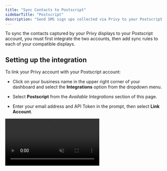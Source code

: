 ```yaml
---
title: "Sync Contacts to Postscript"
sidebarTitle: "Postscript"
description: "Send SMS sign ups collected via Privy to your Postscript account."
---
```


To sync the contacts captured by your Privy displays to your Postscript account, you must first integrate the two accounts, then add sync rules to each of your compatible displays. 

## Setting up the integration

To link your Privy account with your Postscript account:

* Click on your business name in the upper right corner of your dashboard and select the **Integrations** option from the dropdown menu. 

* Select **Postscript** from the *Available Integrations* section of this page. 

* Enter your email address and API Token in the prompt, then select **Link Account**. 

<video autoPlay muted loop playsInline className="link-postscript" src="/images/integrations/link-postscript-account.mp4" />

## Create a sign up display

For the proper information to sync to Postscript so that you can send contacts text messages, a display must include the **phone** field and a **consent disclaimer** with the following language: 

*"I agree to receive recurring automated marketing text messages (e.g., cart reminders) at the phone number provided. Consent is not a condition to purchase. Msg & data rates may apply. Msg frequency varies. Reply HELP for help and STOP to cancel. View our Terms of Service and Privacy Policy."* 

Please link the "Terms of Service" and "Privacy Policy" components to your versions of those documents. Information on updating your documents with the proper language for an SMS marketing program is available from Postscript in these help articles:

* [Update Your Terms of Service](https://help.postscript.io/hc/en-us/articles/1260804633430-Update-Your-Terms-of-Service) & [Update Your Privacy Policy](https://help.postscript.io/hc/en-us/articles/1260804685709-Update-Your-Privacy-Policy)

The complete display should look something like this: 

<img height="200" src="/images/integrations/postscript-display-example.png" />

## Add a sync rule to your display

To add an sync rule to a display so that the collected contacts sync to Postscript:

* Navigate to **Convert** > **All Displays**. 

* Select the display you'd like to sync and navigate to **Settings** in your display builder.

* Click to expand **Advanced Settings**. Scroll down and click on the **Sync Integrations** card.

* Click "Add Integration" and select **Postscript** from the dropdown menu. Select your keyword, and **Save**. 

This display's signups will now sync to the selected keyword automated flow in Postscript!

<Warning>
  Sync rules must be set for each individual display.
</Warning>

## Removing the integration

If you need to disconnect your Privy and Postscript accounts, follow these steps:

1. Click on your business name in the upper right corner of your Privy Dashboard. Select **Integrations** from the menu that appears.

2. Locate your Postscript integration under the *Authorized Integrations* section and select the **Delete** icon.